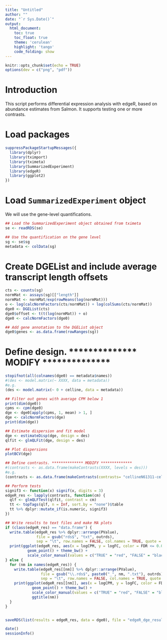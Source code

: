 ```yaml
---
title: "Untitled"
author: ""
date: "`r Sys.Date()`"
output: 
  html_document:
    toc: true
    toc_float: true
    theme: 'cerulean'
    highlight: 'tango'
    code_folding: show
---
```


```r
knitr::opts_chunk$set(echo = TRUE)
options(dev = c("png", "pdf"))
```

# Introduction

This script performs differential expression analysis with edgeR, based on 
abundance estimates from Salmon. It supports testing one or more contrasts. 

# Load packages

```r
suppressPackageStartupMessages({
  library(dplyr)
  library(tximport)
  library(tximeta)
  library(SummarizedExperiment)
  library(edgeR)
  library(ggplot2)
})
```

# Load `SummarizedExperiment` object

We will use the gene-level quantifications.

```r
## Load the SummarizedExperiment object obtained from tximeta
se <- readRDS(se)

## Use the quantification on the gene level
sg <- se$sg
metadata <- colData(sg)
```

# Create DGEList and include average transcript length offsets

```r
cts <- counts(sg)
normMat <- assays(sg)[["length"]]
normMat <- normMat/exp(rowMeans(log(normMat)))
o <- log(calcNormFactors(cts/normMat)) + log(colSums(cts/normMat))
dge0 <- DGEList(cts)
dge0$offset <- t(t(log(normMat)) + o)
dge0 <- calcNormFactors(dge0)

## Add gene annotation to the DGEList object
dge0$genes <- as.data.frame(rowRanges(sg))
```

# Define design. ************** MODIFY ************** 

```r
stopifnot(all(colnames(dge0) == metadata$names))
#(des <- model.matrix(~ XXXX, data = metadata))
#e.g.
(des <- model.matrix(~ 0 + celline, data = metadata))
```

```r
## Filter out genes with average CPM below 1
print(dim(dge0))
cpms <- cpm(dge0)
dge <- dge0[apply(cpms, 1, mean) > 1, ]
dge <- calcNormFactors(dge)
print(dim(dge))
```

```r
## Estimate dispersion and fit model
dge <- estimateDisp(dge, design = des)
qlfit <- glmQLFit(dge, design = des)

## Plot dispersions
plotBCV(dge)
```

```r
## Define contrasts. ************** MODIFY ************** 
#(contrasts <- as.data.frame(makeContrasts(XXXX, levels = des)))
#e.g.
(contrasts <- as.data.frame(makeContrasts(contrasts= "cellineN61311-cellineN052611", levels = des)))
```

```r
## Perform tests
signif3 <- function(x) signif(x, digits = 3)
edgeR_res <- lapply(contrasts, function(cm) {
  qlf <- glmQLFTest(qlfit, contrast = cm)
  tt <- topTags(qlf, n = Inf, sort.by = "none")$table
  tt %>% dplyr::mutate_if(is.numeric, signif3)
})
```

```r
## Write results to text files and make MA plots
if (class(edgeR_res) == "data.frame") {
  write.table(edgeR_res %>% dplyr::arrange(PValue), 
              file = gsub("rds$", "txt", outrds), 
              sep = "\t", row.names = FALSE, col.names = TRUE, quote = FALSE)
  print(ggplot(edgeR_res, aes(x = logCPM, y = logFC, color = FDR <= 0.05)) + 
          geom_point() + theme_bw() + 
          scale_color_manual(values = c("TRUE" = "red", "FALSE" = "black")))
} else {
  for (nm in names(edgeR_res)) {
    write.table(edgeR_res[[nm]] %>% dplyr::arrange(PValue), 
                file = gsub("\\.rds$", paste0("_", nm, ".txt"), outrds), 
                sep = "\t", row.names = FALSE, col.names = TRUE, quote = FALSE)
    print(ggplot(edgeR_res[[nm]], aes(x = logCPM, y = logFC, color = FDR <= 0.05)) + 
            geom_point() + theme_bw() + 
            scale_color_manual(values = c("TRUE" = "red", "FALSE" = "black")) + 
            ggtitle(nm))
  }
}


saveRDS(list(results = edgeR_res, data = dge0), file = "edgeR_dge_results.rds")
```

```r
date()
sessionInfo()
```

